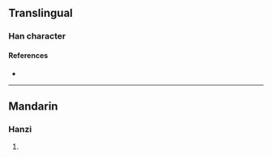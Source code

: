 {{character info/new}}
==Translingual==

===Han character===
{{Han char|rn=98|rad=瓦|as=10|sn=15|four=|canj=TCMVN|ids=⿰兼瓦}}

====References====
* {{Han ref|kx=0751.100|dkj=21571|dj=1159.080|hdz=21430.040|uh=7509|ud=29961}}

----

==Mandarin==

===Hanzi===
{{cmn-hanzi|pin=[[xián]] ([[xian2]])|wg=hsien<sup>2</sup>}}

# {{defn|lang=cmn|sort=瓦10}}